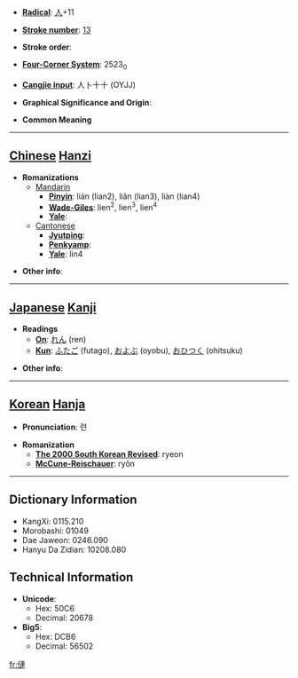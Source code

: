 * '''[[Wiktionary:Chinese radical index| Radical]]''': [[Wiktionary:Chinese radical index 人|人]]+11

* '''[[Wiktionary:Chinese total strokes index|Stroke number]]''': [[Wiktionary:Chinese total strokes index 13|13]]

* '''Stroke order''': 

* '''[[Wiktionary:Chinese four corner index|Four-Corner System]]''': 2523<sub>0</sub>

* '''[[Wiktionary:Chinese Cangjie index|Cangjie input]]''': 人卜十十 (OYJJ)

* '''Graphical Significance and Origin''': 

* '''Common Meaning'''

----

== [[Chinese]] [[Hanzi]] ==

* '''Romanizations'''
** [[Mandarin]]
*** '''[[Pinyin]]''': lián (lian2), liǎn (lian3), liàn (lian4)
*** '''[[Wade-Giles]]''': lien<sup>2</sup>, lien<sup>3</sup>, lien<sup>4</sup>
*** '''[[Yale]]''': 
**[[Cantonese]]
***'''[[Jyutping]]''':
***'''[[Penkyamp]]''': 
***'''[[Yale]]''': lin4

* '''Other info''': 

----

== [[Japanese]] [[Kanji]] ==

* '''Readings'''
** '''[[On]]''': [[れん]] (ren)
** '''[[Kun]]''': [[ふたご]] (futago), [[およぶ]] (oyobu), [[おひつく]] (ohitsuku)

* '''Other info''':  

----

== [[Korean]] [[Hanja]] ==

* '''Pronunciation''': 련

* '''Romanization'''
** '''[[The 2000 South Korean Revised Romanization|The 2000 South Korean Revised]]''': ryeon
** '''[[McCune-Reischauer]]''': ryŏn

----

== Dictionary Information ==

* KangXi: 0115.210
* Morobashi: 01049
* Dae Jaweon: 0246.090
* Hanyu Da Zidian: 10208.080

== Technical Information ==

* '''Unicode''':
** Hex: 50C6
** Decimal: 20678
* '''Big5''':
** Hex: DCB6
** Decimal: 56502

[[fr:僆]]